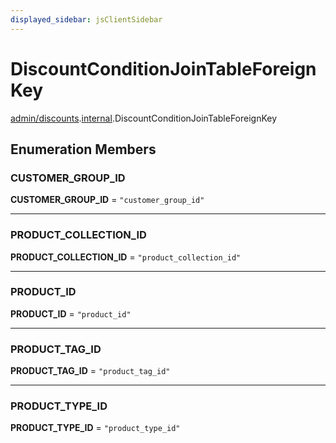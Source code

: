 ```yaml
---
displayed_sidebar: jsClientSidebar
---
```



# DiscountConditionJoinTableForeignKey

[admin/discounts](../../modules/admin_discounts.mdx).[internal](../../admin_discounts/modules/admin_discounts.internal.mdx).DiscountConditionJoinTableForeignKey

## Enumeration Members

### CUSTOMER\_GROUP\_ID

 **CUSTOMER\_GROUP\_ID** = ``"customer_group_id"``

___

### PRODUCT\_COLLECTION\_ID

 **PRODUCT\_COLLECTION\_ID** = ``"product_collection_id"``

___

### PRODUCT\_ID

 **PRODUCT\_ID** = ``"product_id"``

___

### PRODUCT\_TAG\_ID

 **PRODUCT\_TAG\_ID** = ``"product_tag_id"``

___

### PRODUCT\_TYPE\_ID

 **PRODUCT\_TYPE\_ID** = ``"product_type_id"``

